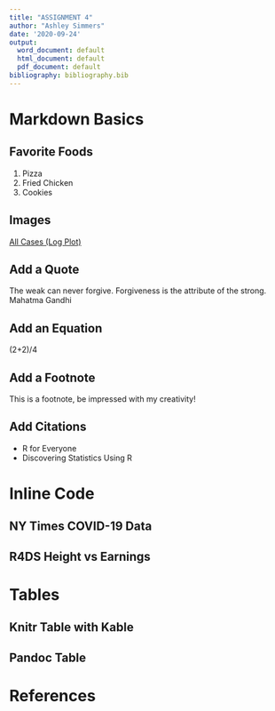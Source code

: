 ```yaml
---
title: "ASSIGNMENT 4"
author: "Ashley Simmers"
date: '2020-09-24'
output:
  word_document: default
  html_document: default
  pdf_document: default
bibliography: bibliography.bib
---
```


# Markdown Basics

## Favorite Foods
1. Pizza
2. Fried Chicken
3. Cookies

## Images

[All Cases (Log Plot)](completed/assignment04/plots/)

## Add a Quote

The weak can never forgive. Forgiveness is the attribute of the strong. Mahatma Gandhi

## Add an Equation

(2+2)/4

## Add a Footnote

This is a footnote, be impressed with my creativity!

## Add Citations

* R for Everyone
* Discovering Statistics Using R

# Inline Code

## NY Times COVID-19 Data

## R4DS Height vs Earnings

# Tables

## Knitr Table with Kable

## Pandoc Table

# References